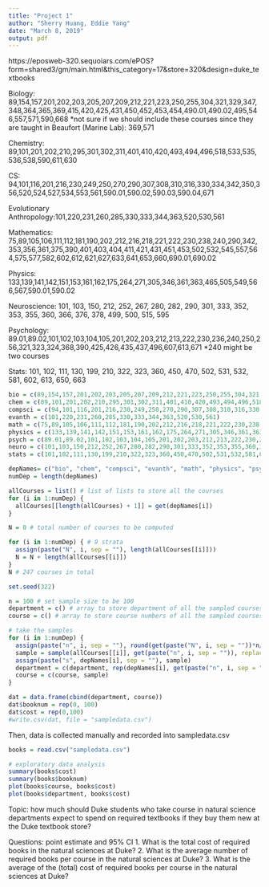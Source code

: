 ```yaml
---
title: "Project 1"
author: "Sherry Huang, Eddie Yang"
date: "March 8, 2019"
output: pdf
---
```

https://eposweb-320.sequoiars.com/ePOS?form=shared3/gm/main.html&this_category=17&store=320&design=duke_textbooks

Biology: 89,154,157,201,202,203,205,207,209,212,221,223,250,255,304,321,329,347,348,364,365,369,415,420,425,431,450,452,453,454,490.01,490.02,495,546,557,571,590,668
*not sure if we should include these courses since they are taught in Beaufort (Marine Lab): 369,571

Chemistry: 89,101,201,202,210,295,301,302,311,401,410,420,493,494,496,518,533,535,536,538,590,611,630

CS: 94,101,116,201,216,230,249,250,270,290,307,308,310,316,330,334,342,350,356,520,524,527,534,553,561,590.01,590.02,590.03,590.04,671

Evolutionary Anthropology:101,220,231,260,285,330,333,344,363,520,530,561

Mathematics: 75,89,105,106,111,112,181,190,202,212,216,218,221,222,230,238,240,290,342,353,356,361,375,390,401,403,404,411,421,431,451,453,502,532,545,557,564,575,577,582,602,612,621,627,633,641,653,660,690.01,690.02

Physics: 133,139,141,142,151,153,161,162,175,264,271,305,346,361,363,465,505,549,566,567,590.01,590.02

Neuroscience:
101, 103, 150, 212, 252, 267, 280, 282, 290, 301, 333, 352, 353, 355, 360, 366, 376, 378, 499, 500, 515, 595

Psychology:
89.01,89.02,101,102,103,104,105,201,202,203,212,213,222,230,236,240,250,256,321,323,324,368,390,425,426,435,437,496,607,613,671
*240 might be two courses

Stats:
101, 102, 111, 130, 199, 210, 322, 323, 360, 450, 470, 502, 531, 532, 581, 602, 613, 650, 663

```r
bio = c(89,154,157,201,202,203,205,207,209,212,221,223,250,255,304,321,329,347,348,364,365,369,415,420,425,431,450,452,453,454,490.01,490.02,495,546,557,571,590,668) 
chem = c(89,101,201,202,210,295,301,302,311,401,410,420,493,494,496,518,533,535,536,538,590,611,630)
compsci = c(94,101,116,201,216,230,249,250,270,290,307,308,310,316,330,334,342,350,356,520,524,527,534,553,561,590.01,590.02,590.03,590.04,671)
evanth = c(101,220,231,260,285,330,333,344,363,520,530,561)
math = c(75,89,105,106,111,112,181,190,202,212,216,218,221,222,230,238,240,290,342,353,356,361,375,390,401,403,404,411,421,431,451,453,502,532,545,557,564,575,577,582,602,612,621,627,633,641,653,660,690.01,690.02)
physics = c(133,139,141,142,151,153,161,162,175,264,271,305,346,361,363,465,505,549,566,567,590.01,590.02)
psych = c(89.01,89.02,101,102,103,104,105,201,202,203,212,213,222,230,236,240,250,256,321,323,324,368,390,425,426,435,437,496,607,613,671)
neuro = c(101,103,150,212,252,267,280,282,290,301,333,352,353,355,360,366,376,378,499,500,515,595)
stats = c(101,102,111,130,199,210,322,323,360,450,470,502,531,532,581,602,613,650,663)

depNames= c("bio", "chem", "compsci", "evanth", "math", "physics", "psych", "neuro", "stats")
numDep = length(depNames)

allCourses = list() # list of lists to store all the courses
for (i in 1:numDep) {
  allCourses[[length(allCourses) + 1]] = get(depNames[i])
}

N = 0 # total number of courses to be computed

for (i in 1:numDep) { # 9 strata
  assign(paste("N", i, sep = ""), length(allCourses[[i]]))
  N = N + length(allCourses[[i]])
}
N # 247 courses in total

set.seed(322)

n = 100 # set sample size to be 100
department = c() # array to store department of all the sampled courses
course = c() # array to store course numbers of all the sampled courses

# take the samples
for (i in 1:numDep) {
  assign(paste("n", i, sep = ""), round(get(paste("N", i, sep = ""))*n/N, 0)) # make sample size within each stratum proportional to stratum size
  sample = sample(allCourses[[i]], get(paste("n", i, sep = "")), replace = FALSE)
  assign(paste("s", depNames[i], sep = ""), sample)
  department = c(department, rep(depNames[i], get(paste("n", i, sep = ""))))
  course = c(course, sample)
}

dat = data.frame(cbind(department, course))
dat$booknum = rep(0, 100)
dat$cost = rep(0,100)
#write.csv(dat, file = "sampledata.csv")
```

Then, data is collected manually and recorded into sampledata.csv

```r
books = read.csv("sampledata.csv")

# exploratory data analysis
summary(books$cost)
summary(books$booknum)
plot(books$course, books$cost)
plot(books$department, books$cost)
```

Topic: how much should Duke students who take course in natural science departments expect to spend on required textbooks if they buy them new at the Duke textbook store?

Questions: point estimate and 95% CI
1. What is the total cost of required books in the natural sciences at Duke?
2. What is the average number of required books per course in the natural sciences at Duke?
3. What is the average of the (total) cost of required books per course in the natural sciences at Duke?